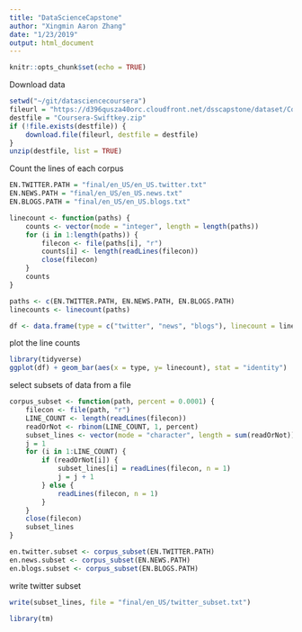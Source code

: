 ```yaml
---
title: "DataScienceCapstone"
author: "Xingmin Aaron Zhang"
date: "1/23/2019"
output: html_document
---
```


```r
knitr::opts_chunk$set(echo = TRUE)
```

Download data
```r
setwd("~/git/datasciencecoursera")
fileurl = "https://d396qusza40orc.cloudfront.net/dsscapstone/dataset/Coursera-SwiftKey.zip"
destfile = "Coursera-Swiftkey.zip"
if (!file.exists(destfile)) {
    download.file(fileurl, destfile = destfile)
}
unzip(destfile, list = TRUE)
```

Count the lines of each corpus
```r
EN.TWITTER.PATH = "final/en_US/en_US.twitter.txt"
EN.NEWS.PATH = "final/en_US/en_US.news.txt"
EN.BLOGS.PATH = "final/en_US/en_US.blogs.txt"

linecount <- function(paths) {
    counts <- vector(mode = "integer", length = length(paths))
    for (i in 1:length(paths)) {
        filecon <- file(paths[i], "r")
        counts[i] <- length(readLines(filecon))
        close(filecon)
    }
    counts
}

paths <- c(EN.TWITTER.PATH, EN.NEWS.PATH, EN.BLOGS.PATH)
linecounts <- linecount(paths)

df <- data.frame(type = c("twitter", "news", "blogs"), linecount = linecounts)
```

plot the line counts
```r
library(tidyverse)
ggplot(df) + geom_bar(aes(x = type, y= linecount), stat = "identity")
```


select subsets of data from a file
```r
corpus_subset <- function(path, percent = 0.0001) {
    filecon <- file(path, "r")
    LINE_COUNT <- length(readLines(filecon))
    readOrNot <- rbinom(LINE_COUNT, 1, percent)
    subset_lines <- vector(mode = "character", length = sum(readOrNot))
    j = 1
    for (i in 1:LINE_COUNT) {
        if (readOrNot[i]) {
            subset_lines[i] = readLines(filecon, n = 1)
            j = j + 1
        } else {
            readLines(filecon, n = 1)
        }
    }
    close(filecon)
    subset_lines
}

en.twitter.subset <- corpus_subset(EN.TWITTER.PATH)
en.news.subset <- corpus_subset(EN.NEWS.PATH)
en.blogs.subset <- corpus_subset(EN.BLOGS.PATH)

```
write twitter subset
```r
write(subset_lines, file = "final/en_US/twitter_subset.txt")
```

```r
library(tm)
```

